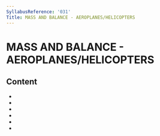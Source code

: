```yaml
---
SyllabusReference: '031'
Title: MASS AND BALANCE - AEROPLANES/HELICOPTERS
---
```


# MASS AND BALANCE - AEROPLANES/HELICOPTERS

## Content

- <Link href="031.01" />
- <Link href="031.02" />
- <Link href="031.03" />
- <Link href="031.04" />
- <Link href="031.05" />
- <Link href="031.06" />
